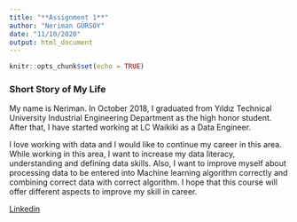---
title: "**Assignment 1**"
author: "Neriman GÜRSOY"
date: "11/10/2020"
output: html_document
---

```{r setup, include=FALSE}
knitr::opts_chunk$set(echo = TRUE)
```

### **Short Story of My Life**

My name is Neriman. In October 2018, I graduated from Yıldız Technical University Industrial Engineering Department as the high honor student. After that, I have started working at LC Waikiki as a Data Engineer.

I love working with data and I would like to continue my career in this area. While working in this area, I want to increase my data literacy, understanding and defining data skills. Also, I want to improve myself about processing data to be entered into Machine learning algorithm correctly and combining correct data with correct algorithm. I hope that this course will offer different aspects to improve my skill in career.

[Linkedin](https://www.linkedin.com/in/neriman-g%C3%BCrsoy-a1a089107/)


